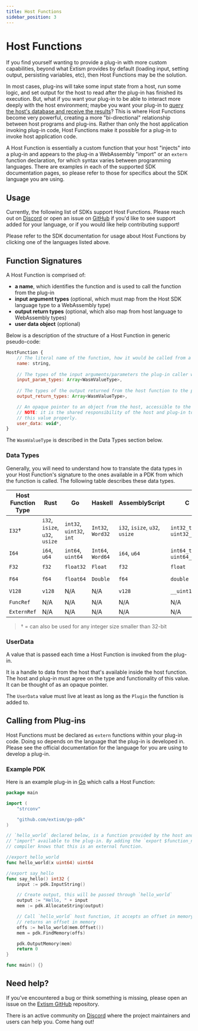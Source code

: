 ```yaml
---
title: Host Functions
sidebar_position: 3
---
```



# Host Functions

If you find yourself wanting to provide a plug-in with more custom capabilities, beyond what Extism 
provides by default (loading input, setting output, persisting variables, etc), then Host Functions 
may be the solution. 

In most cases, plug-ins will take some input state from a host, run some logic, and set output for 
the host to read after the plug-in has finished its execution. But, what if you want your plug-in to 
be able to interact more deeply with the host environment; maybe you want your plug-in to [query the 
host's database and receive the results](https://github.com/extism/extism-sqlite-host-function)? 
This is where Host Functions become very powerful, creating a more "bi-directional" relationship 
between host programs and plug-ins. Rather than only the host application invoking plug-in code, 
Host Functions make it possible for a plug-in to invoke host application code.

A Host Function is essentially a custom function that your host "injects" into a plug-in and appears
to the plug-in a WebAssembly "import" or an `extern` function declaration, for which syntax varies
between programming languages. There are examples in each of the supported SDK documentation pages, 
so please refer to those for specifics about the SDK language you are using.

## Usage

Currently, the following list of SDKs support Host Functions. Please reach out on [Discord](https://discord.gg/cx3usBCWnc) 
or open an issue on [GitHub](https://github.com/extism/extism/issues) if you'd like to see support
added for your language, or if you would like help contributing support!

<div className="sdk-quickstart">
    <SDKLogoLinks only={["C", "C++", "Go", "Node", "Python", "Rust", "OCaml"]}/>
</div>

Please refer to the SDK documentation for usage about Host Functions by clicking one of the languages
listed above.

## Function Signatures

A Host Function is comprised of:
- **a name**, which identifies the function and is used to call the function from the plug-in
- **input argument types** (optional, which must map from the Host SDK language type to a WebAssembly type)
- **output return types** (optional, which also map from host language to WebAssembly types)
- **user data object** (optional)

Below is a description of the structure of a Host Function in generic pseudo-code:

```js
HostFunction {
	// The literal name of the function, how it would be called from a plug-in.
	name: string, 
	
	// The types of the input arguments/parameters the plug-in caller will provide.
	input_param_types: Array<WasmValueType>, 
	
	// The types of the output returned from the host function to the plug-in.
	output_return_types: Array<WasmValueType>, 	

	// An opaque pointer to an object from the host, accessible to the plug-in.
	// NOTE: it is the shared responsibility of the host and plug-in to cast/dereference 
	// this value properly.
	user_data: void*, 
}
```

The `WasmValueType` is described in the Data Types section below. 

### Data Types

Generally, you will need to understand how to translate the data types in your Host Function's
signature to the ones available in a PDK from which the function is called. The following table 
describes these data types. 

| Host Function Type | Rust | Go | Haskell | AssemblyScript | C | Zig | JavaScript |
| ------------------ | ---- | -- | ------- | -------------- | - | --- | ---------- |
| `I32`&dagger; | `i32`, `isize`, `u32`, `usize` | `int32`, `uint32`, `int` | `Int32`, `Word32` | `i32`, `isize`, `u32`, `usize` | `int32_t`, `uint32_t` | `i32`, `isize`, `u32`, `usize` | ⌛|
| `I64` | `i64`, `u64` | `int64`, `uint64` | `Int64`, `Word64` | `i64`, `u64` | `int64_t`, `uint64_t` | `i64`, `u64` | ⌛|
| `F32` | `f32` | `float32` | `Float` | `f32` | `float` | `f32` | ⌛|
| `F64` | `f64` | `float64` | `Double` | `f64` | `double` | `f64` | ⌛|
| `V128` | `v128` | N/A | N/A | `v128` | `__uint128_t` | ⌛| ⌛| ⌛|
| `FuncRef` | N/A | N/A | N/A | N/A | N/A | N/A | N/A |
| `ExternRef` | N/A | N/A | N/A | N/A | N/A | N/A | N/A |

> &dagger; = can also be used for any integer size smaller than 32-bit

### UserData 

A value that is passed each time a Host Function is invoked from the plug-in.

It is a handle to data from the host that's available inside the host function. The host and plug-in 
must agree on the type and functionality of this value. It can be thought of as an opaque pointer.

The `UserData` value must live at least as long as the `Plugin` the function is added to.

## Calling from Plug-ins

Host Functions must be declared as `extern` functions within your plug-in code. Doing so depends on
the language that the plug-in is developed in. Please see the official documentation for the language
for you are using to develop a plug-in.

### Example PDK

Here is an example plug-in in [Go](https://github.com/extism/go-pdk) which calls a Host Function:

```go title=plugin.go
package main

import (
	"strconv"

	"github.com/extism/go-pdk"
)

// `hello_world` declared below, is a function provided by the host and is linked as a WebAssembly
// "import" available to the plug-in. By adding the `export $function_name` annotation, the TinyGo
// compiler knows that this is an external function.

//export hello_world
func hello_world(x uint64) uint64

//export say_hello
func say_hello() int32 {
	input := pdk.InputString()

	// Create output, this will be passed through `hello_world`
	output := "Hello, " + input
	mem := pdk.AllocateString(output)

	// Call `hello_world` host function, it accepts an offset in memory and
	// returns an offset in memory
	offs := hello_world(mem.Offset())
	mem = pdk.FindMemory(offs)

	pdk.OutputMemory(mem)
	return 0
}

func main() {}
```


## Need help?

If you've encountered a bug or think something is missing, please open an issue on the [Extism GitHub](https://github.com/extism/extism) repository.

There is an active community on [Discord](https://discord.gg/cx3usBCWnc) where the project maintainers and users can help you. Come hang out!

